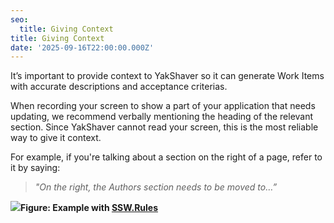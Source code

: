 ```yaml
---
seo:
  title: Giving Context
title: Giving Context
date: '2025-09-16T22:00:00.000Z'
---
```


It’s important to provide context to YakShaver so it can generate Work Items with accurate descriptions and acceptance criterias.

When recording your screen to show a part of your application that needs updating, we recommend verbally mentioning the heading of the relevant section. Since YakShaver cannot read your screen, this is the most reliable way to give it context.

For example, if you're talking about a section on the right of a page, refer to it by saying:

> *"On the right, the Authors section needs to be moved to…”*

![](/YakShaver/Docs/Giving-context.png)**Figure:  Example with [SSW.Rules](https://www.ssw.com.au/rules/)**
